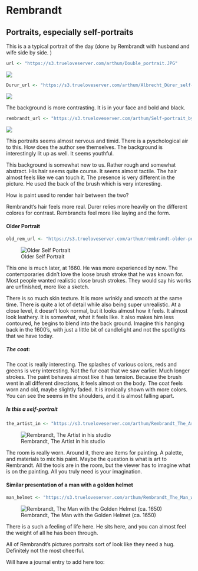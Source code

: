 
# Rembrandt

## Portraits, especially self-portraits

This is a a typical portrait of the day (done by Rembrandt with husband and wife side by side. )

```r
url <- "https://s3.trueloveserver.com/arthum/Double_portrait.JPG"
```
![](`r url`)



```r
Durur_url <- "https://s3.trueloveserver.com/arthum/Albrecht_Dürer_self-portrait.jpg"
```
![](`r Durur_url`)

The background is more contrasting. It is in your face and bold and black. 


```r
rembrandt_url <- "https://s3.trueloveserver.com/arthum/Self-portrait_by_Rembrandt.jpg"
```
![](`r rembrandt_url`)

This portraits seems almost nervous and timid. There is a pyschological air to this. How does the author see themselves. The background is interestingly lit up as well. It seems youthful. 

This background is somewhat new to us. Rather rough and somewhat abstract. His hair seems quite course. It seems almost tactile. The hair almost feels like we can touch it. The presence is very different in the picture. He used the back of the brush which is very interesting. 

How is paint used to render hair between the two? 

Rembrandt's hair feels more real. Durer relies more heavily on the different colores for contrast. Rembrandts feel more like laying and the form.  


#### Older Portrait

```r
old_rem_url <- "https://s3.trueloveserver.com/arthum/rembrandt-older-portrait.jpg"
```
![Older Self Portrait](`r old_rem_url`)

This one is much later, at 1660. He was more experienced by now. The contemporaries didn't love the loose brush stroke that he was known for. Most people wanted realistic close brush strokes. They would say his works are unfinished, more like a sketch. 

There is so much skin texture. It is more wrinkly and smooth at the same time. There is quite a lot of detail while also being super unrealistic. At a close level, it doesn't look normal, but it looks almost how it feels. It almost look leathery. It is somewhat, what it feels like. It also makes him less contoured, he begins to blend into the back ground. Imagine this hanging back in the 1600's, with just a little bit of candlelight and not the spotlights that we have today. 

##### The coat:
The coat is really interesting. The splashes of various colors, reds and greens is very interesting. Not the fur coat that we saw earlier. Much longer strokes. The paint behaves almost like it has tension. Because the brush went in all different directions, it feels almost on the body. The coat feels worn and old, maybe slightly faded. It is ironically shown with more colors. You can see the seems in the shoulders, and it is almost falling apart. 

##### Is this a self-portrait
```r
the_artist_in <- "https://s3.trueloveserver.com/arthum/Rembrandt_The_Artist_in_his_studio.jpg"
```
![Rembrandt, The Artist in his studio](`r the_artist_in`)

The room is really worn. Around it, there are items for painting. A palette, and materials to mix his paint. Maybe the question is what is art to Rembrandt. All the tools are in the room, but the viewer has to imagine what is on the painting. All you truly need is your imagination. 

#### Similar presentation of a man with a golden helmet
```r
man_helmet <- "https://s3.trueloveserver.com/arthum/Rembrandt_The_Man_with_the_Golden_Helmet.jpg"
```
![Rembrandt, The Man with the Golden Helmet (ca. 1650)](`r man_helmet`)

There is a such a feeling of life here. He sits here, and you can almost feel the weight of all he has been through. 

All of Rembrandt's pictures portraits sort of look like they need a hug. Definitely not the most cheerful. 

Will have a journal entry to add here too:
 
